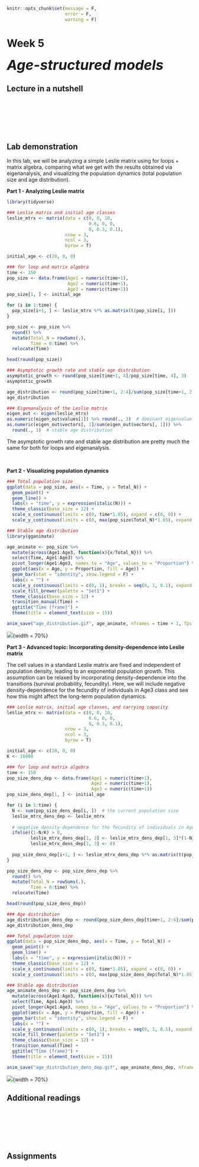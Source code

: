 ```r
knitr::opts_chunk$set(message = F, 
                      error = F, 
                      warning = F)

```

# Week 5 {-} 
<div style = "font-size: 28pt"> **_Age-structured models_**</div>

## Lecture in a nutshell {-}

<br>
<br>
<br>
<br>
<br>

## Lab demonstration {-}

In this lab, we will be analyzing a simple Leslie matrix using for loops + matrix algebra, comparing what we get with the results obtained via eigenanalysis, and visualizing the population dynamics (total population size and age distribution).

**Part 1 - Analyzing Leslie matrix**

```r
library(tidyverse)

### Leslie matrix and initial age classes
leslie_mtrx <- matrix(data = c(0, 0, 10,
                               0.6, 0, 0,
                               0, 0.3, 0.1),
                      nrow = 3, 
                      ncol = 3,
                      byrow = T)

initial_age <- c(20, 0, 0)

### for loop and matrix algebra
time <- 150
pop_size <- data.frame(Age1 = numeric(time+1),
                       Age2 = numeric(time+1),
                       Age3 = numeric(time+1))
pop_size[1, ] <- initial_age

for (i in 1:time) {
  pop_size[i+1, ] <- leslie_mtrx %*% as.matrix(t(pop_size[i, ]))
}

pop_size <- pop_size %>% 
  round() %>%
  mutate(Total_N = rowSums(.), 
         Time = 0:time) %>%
  relocate(Time)

head(round(pop_size)) 

### Asymptotic growth rate and stable age distribution 
asymptotic_growth <- round(pop_size[time+1, 4]/pop_size[time, 4], 3)
asymptotic_growth

age_distribution <- round(pop_size[time+1, 2:4]/sum(pop_size[time+1, 2:4]), 3)
age_distribution

### Eigenanalysis of the Leslie matrix
eigen_out <- eigen(leslie_mtrx)
as.numeric(eigen_out$values[1]) %>% round(., 3)  # dominant eigenvalue
as.numeric(eigen_out$vectors[, 1]/sum(eigen_out$vectors[, 1])) %>% 
  round(., 3)  # stable age distribution

```

The asymptotic growth rate and stable age distribution are pretty much the same for both for loops and eigenanalysis.

<br>

**Part 2 - Visualizing population dynamics**

```r
### Total population size
ggplot(data = pop_size, aes(x = Time, y = Total_N)) + 
  geom_point() + 
  geom_line() + 
  labs(x = "time", y = expression(italic(N))) +
  theme_classic(base_size = 12) +
  scale_x_continuous(limits = c(0, time*1.05), expand = c(0, 0)) +
  scale_y_continuous(limits = c(0, max(pop_size$Total_N)*1.05), expand = c(0, 0))

### Stable age distribution
library(gganimate)

age_animate <- pop_size %>% 
  mutate(across(Age1:Age3, function(x){x/Total_N})) %>%
  select(Time, Age1:Age3) %>%
  pivot_longer(Age1:Age3, names_to = "Age", values_to = "Proportion") %>%
  ggplot(aes(x = Age, y = Proportion, fill = Age)) + 
  geom_bar(stat = "identity", show.legend = F) +
  labs(x = "") +
  scale_y_continuous(limits = c(0, 1), breaks = seq(0, 1, 0.1), expand = c(0, 0)) +
  scale_fill_brewer(palette = "Set1") + 
  theme_classic(base_size = 12) + 
  transition_manual(Time) + 
  ggtitle("Time {frame}") + 
  theme(title = element_text(size = 15))

anim_save("age_distribution.gif", age_animate, nframes = time + 1, fps = 4, width = 5, height = 4, units = "in", res = 300)

```

![](./age_distribution.gif){width = 70%}
<br>

**Part 3 - Advanced topic: Incorporating density-dependence into Leslie matrix **

The cell values in a standard Leslie matrix are fixed and independent of population density, leading to an exponential population growth. This assumption can be relaxed by incorporating density-dependence into the transitions (survival probability, fecundity). Here, we will include negative density-dependence for the fecundity of individuals in Age3 class and see how this might affect the long-term population dynamics.

```r
### Leslie matrix, initial age classes, and carrying capacity
leslie_mtrx <- matrix(data = c(0, 0, 10,
                               0.6, 0, 0,
                               0, 0.3, 0.1),
                      nrow = 3, 
                      ncol = 3,
                      byrow = T)

initial_age <- c(20, 0, 0)
K <- 10000

### for loop and matrix algebra
time <- 150
pop_size_dens_dep <- data.frame(Age1 = numeric(time+1),
                                Age2 = numeric(time+1),
                                Age3 = numeric(time+1))
pop_size_dens_dep[1, ] <- initial_age

for (i in 1:time) {
  N <- sum(pop_size_dens_dep[i, ])  # the current population size
  leslie_mtrx_dens_dep <- leslie_mtrx
  
  # negative density-dependence for the fecundity of individuals in Age3 class
  ifelse((1-N/K) > 0,  
         leslie_mtrx_dens_dep[1, 3] <- leslie_mtrx_dens_dep[1, 3]*(1-N/K),
         leslie_mtrx_dens_dep[1, 3] <- 0)   
  
  pop_size_dens_dep[i+1, ] <- leslie_mtrx_dens_dep %*% as.matrix(t(pop_size_dens_dep[i, ]))
}

pop_size_dens_dep <- pop_size_dens_dep %>% 
  round() %>%
  mutate(Total_N = rowSums(.), 
         Time = 0:time) %>%
  relocate(Time)

head(round(pop_size_dens_dep)) 

### Age distribution
age_distribution_dens_dep <- round(pop_size_dens_dep[time+1, 2:4]/sum(pop_size_dens_dep[time+1, 2:4]), 3)
age_distribution_dens_dep

### Total population size
ggplot(data = pop_size_dens_dep, aes(x = Time, y = Total_N)) + 
  geom_point() + 
  geom_line() + 
  labs(x = "time", y = expression(italic(N))) +
  theme_classic(base_size = 12) +
  scale_x_continuous(limits = c(0, time*1.05), expand = c(0, 0)) +
  scale_y_continuous(limits = c(0, max(pop_size_dens_dep$Total_N)*1.05), expand = c(0, 0))

### Stable age distribution
age_animate_dens_dep <- pop_size_dens_dep %>% 
  mutate(across(Age1:Age3, function(x){x/Total_N})) %>%
  select(Time, Age1:Age3) %>%
  pivot_longer(Age1:Age3, names_to = "Age", values_to = "Proportion") %>%
  ggplot(aes(x = Age, y = Proportion, fill = Age)) + 
  geom_bar(stat = "identity", show.legend = F) +
  labs(x = "") +
  scale_y_continuous(limits = c(0, 1), breaks = seq(0, 1, 0.1), expand = c(0, 0)) +
  scale_fill_brewer(palette = "Set1") + 
  theme_classic(base_size = 12) + 
  transition_manual(Time) + 
  ggtitle("Time {frame}") + 
  theme(title = element_text(size = 15))

anim_save("age_distribution_dens_dep.gif", age_animate_dens_dep, nframes = time + 1, fps = 4, width = 5, height = 4, units = "in", res = 300)

```

![](./age_distribution_dens_dep.gif){width = 70%}

## Additional readings {-}

<br>
<br>
<br>
<br>
<br>

## Assignments {-}

<br>
<br>
<br>
<br>
<br>


